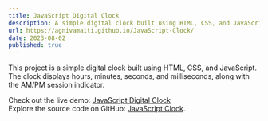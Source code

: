 ```yaml
---
title: JavaScript Digital Clock
description: A simple digital clock built using HTML, CSS, and JavaScript that displays time with an AM/PM indicator.
url: https://agnivamaiti.github.io/JavaScript-Clock/
date: 2023-08-02
published: true
---
```


This project is a simple digital clock built using HTML, CSS, and JavaScript. The clock displays hours, minutes, seconds, and milliseconds, along with the AM/PM session indicator.

Check out the live demo: [JavaScript Digital Clock](https://agnivamaiti.github.io/JavaScript-Clock/)  
Explore the source code on GitHub: [JavaScript Clock](https://github.com/AgnivaMaiti/JavaScript-Clock/).
